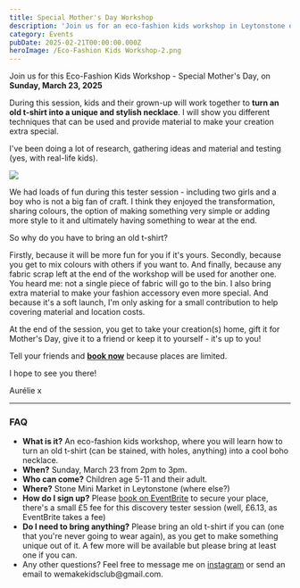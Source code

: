 ```yaml
---
title: Special Mother's Day Workshop
description: 'Join us for an eco-fashion kids workshop in Leytonstone on March 23, 2025.'
category: Events
pubDate: 2025-02-21T00:00:00.000Z
heroImage: /Eco-Fashion Kids Workshop-2.png
---
```


Join us for this Eco-Fashion Kids Workshop - Special Mother's Day, on **Sunday, March 23, 2025**

<ButtonComponent url="https://www.eventbrite.com/e/eco-fashion-kids-workshop-special-mothers-day-tickets-1253822740569?aff=oddtdtcreator" label="Book Now" />

During this session, kids and their grown-up will work together to **turn an old t-shirt into a unique and stylish necklace**. I will show you different techniques that can be used and provide material to make your creation extra special.

I've been doing a lot of research, gathering ideas and material and testing (yes, with real-life kids).

![](</Eco-Fashion Kids Workshop-3.png>)

We had loads of fun during this tester session - including two girls and a boy who is not a big fan of craft. I think they enjoyed the transformation, sharing colours, the option of making something very simple or adding more style to it and ultimately having something to wear at the end.

So why do you have to bring an old t-shirt?

Firstly, because it will be more fun for you if it's yours. Secondly, because you get to mix colours with others if you want to. And finally, because any fabric scrap left at the end of the workshop will be used for another one. You heard me: not a single piece of fabric will go to the bin. I also bring extra material to make your fashion accessory even more special. And because it's a soft launch, I'm only asking for a small contribution to help covering material and location costs.

At the end of the session, you get to take your creation(s) home, gift it for Mother's Day, give it to a friend or keep it to yourself - it's up to you!

Tell your friends and **[book now](https://www.eventbrite.com/e/eco-fashion-kids-workshop-special-mothers-day-tickets-1253822740569?aff=oddtdtcreator)** because places are limited.

I hope to see you there!

Aurélie x

***

### FAQ

* **What is it?** An eco-fashion kids workshop, where you will learn how to turn an old t-shirt (can be stained, with holes, anything) into a cool boho necklace.
* **When?** Sunday, March 23 from 2pm to 3pm.
* **Who can come?** Children age 5-11 and their adult.
* **Where?** Stone Mini Market in Leytonstone (where else?)
* **How do I sign up?** Please [book on EventBrite](https://www.eventbrite.com/e/eco-fashion-kids-workshop-special-mothers-day-tickets-1253822740569?aff=oddtdtcreator) to secure your place, there's a small £5 fee for this discovery tester session (well, £6.13, as EventBrite takes a fee)
* **Do I need to bring anything?** Please bring an old t-shirt if you can (one that you're never going to wear again), as you get to make something unique out of it. A few more will be available but please bring at least one if you can.
* Any other questions? Feel free to message me on [instagram](https://www.instagram.com/wemakekidsclub/) or send an email to wemakekidsclub\@gmail.com.

